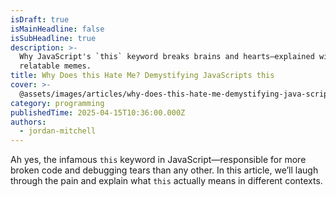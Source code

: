 ```yaml
---
isDraft: true
isMainHeadline: false
isSubHeadline: true
description: >-
  Why JavaScript's `this` keyword breaks brains and hearts—explained with
  relatable memes.
title: Why Does this Hate Me? Demystifying JavaScripts this
cover: >-
  @assets/images/articles/why-does-this-hate-me-demystifying-java-script-s-this/cover.avif
category: programming
publishedTime: 2025-04-15T10:36:00.000Z
authors:
  - jordan-mitchell
---
```

Ah yes, the infamous `this` keyword in JavaScript—responsible for more broken code and debugging tears than any other. In this article, we’ll laugh through the pain and explain what `this` actually means in different contexts.
